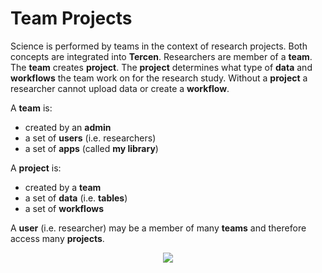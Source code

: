 # Team Projects {#projects}

Science is performed by teams in the context of research projects. Both concepts are integrated into __Tercen__. Researchers are member of a __team__. The __team__ creates __project__. The __project__ determines what type of __data__ and __workflows__ the team work on for the research study. Without a __project__ a researcher cannot upload data or create a __workflow__.

A __team__ is:

* created by an __admin__
* a set of __users__ (i.e. researchers)
* a set of __apps__ (called __my library__)

A __project__ is:

* created by a __team__
* a set of __data__ (i.e. __tables__)
* a set of __workflows__

A __user__ (i.e. researcher) may be a member of many __teams__ and therefore access many __projects__.

<center>![](images\share.png)</center>
